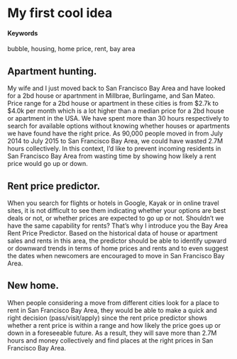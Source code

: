 # My first cool idea {#bay-area-rent-price-predictor}

#### Keywords

bubble, housing, home price, rent, bay area

## Apartment hunting.
My wife and I just moved back to San Francisco Bay Area and have looked for a 2bd house or apartnment in Millbrae, Burlingame, and San Mateo. Price range for a 2bd house or apartment in these cities is from $2.7k to $4.0k per month which is a lot higher than a median price for a 2bd house or apartment in the USA. We have spent more than 30 hours respectively to search for available options without knowing whether houses or apartments we have found have the right price. As 90,000 people moved in from July 2014 to July 2015 to San Francisco Bay Area, we could have wasted 2.7M hours collectively. In this context, I’d like to prevent incoming residents in San Francisco Bay Area from wasting time by showing how likely a rent price would go up or down.

## Rent price predictor.
When you search for flights or hotels in Google, Kayak or in online travel sites, it is not difficult to see them indicating whether your options are best deals or not, or whether prices are expected to go up or not. Shouldn’t we have the same capability for rents? That’s why I introduce you the Bay Area Rent Price Predictor. Based on the historical data of house or apartment sales and rents in this area, the predictor should be able to identify upward or downward trends in terms of home prices and rents and to even suggest the dates when newcomers are encouraged to move in San Francisco Bay Area.

## New home.
When people considering a move from different cities look for a place to rent in San Francisco Bay Area, they would be able to make a quick and right decision (pass/visit/apply) since the rent price predictor shows whether a rent price is within a range and how likely the price goes up or down in a foreseeable future. As a result, they will save more than 2.7M hours and money collectively and find places at the right prices in San Francisco Bay Area.
